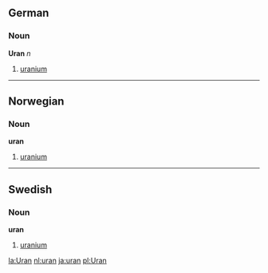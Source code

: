 ==German==
===Noun===
'''Uran''' ''n''

# [[uranium]]

----

==Norwegian==
===Noun===
'''uran'''

# [[uranium]]

----

==Swedish==
===Noun===
'''uran'''

# [[uranium]]

[[la:Uran]]
[[nl:uran]]
[[ja:uran]]
[[pl:Uran]]